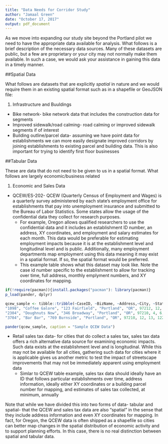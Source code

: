 ```yaml
---
title: "Data Needs for Corridor Study"
author: "Jamaal Green"
date: "October 17, 2017"
output: pdf_document
---
```


As we move into expanding our study site beyond the Portland pilot we need to have the appropriate data available for analysis. What follows is a brief description of the necessary data sources. Many of these datasets are public, but a few are proprietary or your city may not normally make them available. In such a case, we would ask your assistance in gaining this data in a timely manner.

##Spatial Data

What follows are datasets that are explicitly *spatial* in nature and we would require them in an existing spatial format such as in a shapefile or GeoJSON file:

1.  Infrastructure and Buuldings
  + Bike network- bike network data that includes the construction data for segments
  + Improved sidewalk/road calming- road calming or improved sidewalk segments if of interest
  + Building outline/parcel data- assuming we have point data for establishments we can more easily designate improved corridors by joining establishments to existing parcel and building data. This is also important for trying to identify first floor businesses

##Tabular Data

These are data that do not need to be given to us in a spatial format. What follows are largely economic/business related

1.  Economic and Sales Data
  + QCEW/ES-202- QCEW (Quarterly Census of Employment and Wages) is a quarterly survey administered by each state's employment office for establishments that pay into unemployment insurance and submitted to the Bureau of Labor Statistics. Some states allow the usage of the confidential data they collect for research purposes. 
    + For example, Oregon allows qualified researchers to use the confidential data and it includes an establishment ID number, an address, XY coordinates, and employment and salary estimates for each month. This data would be preferable for estimating employment impacts because it is at the establishment level and longitudinal level and is public. Additionally, many employment departments map employment using this data meaning it may exist in a spatial format. If so, the spatial format would be preferred.
    + This example table shows what this dataset may look like. Note the case id number specific to the establishment to allow for tracking over time, full address, monthly emplyment numbers, and XY coordinates for mapping. 
  
```r
if(!require(pacman)){install.packages("pacman"): library(pacman)}
p_load(pander, dplyr)

qcew_sample <- tibble::tribble(~CaseID, ~BizName, ~Address,~City, ~State, ~Zip, ~Jan, ~Feb, ~X, ~Y,
"1098", "Coffee Galore", "123 Fairfield", "Portland", "OR", 97212, 12, 20, 122.1, 45.2,
"2304", "Doughnuts Now", "346 Broadway", "Portland", "OR", 97210, 4, 6, 122.1, 45.3,
"3704", "Bar Bar", "769 Burnside", "Portland", "OR", 97210, 12, 13, 122.1, 45.4)

pander(qcew_sample, caption = "Sample QCEW Data")


```

    
  + Retail sales tax data- for cities that do collect a sales tax, sales tax data offers a rich alternative data source for examining economic impacts. Such data exists at the establishment level and is longitudinal. While this may not be available for all cities, gathering such data for cities where it is applicable gives us another metric to test the impact of streetscape improvements that may not be immediately apparent using employment data
    + Simlar to QCEW table example, sales tax data should ideally have an ID that follows particular establishments over time, address information, ideally either XY coordinates or a building parcel number for mapping, and estimates of sales tax collected, at minimum, annually
    
Note that while we have divided this into two forms of data- tabular and spatial- that the QCEW and sales tax data are also "spatial" in the sense that they include address information and even XY coordinates for mapping. In fact, for Oregon, the QCEW data is often shipped as a shapefile so cities can better map changes in the spatial distribution of economic activity and to support planning efforts. In this case, there is no real distinction between spatial and tabular data. 
 